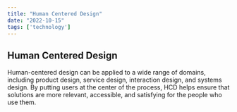 ---
title: "Human Centered Design"
date: "2022-10-15"
tags: ['technology']
---

## Human Centered Design ##

Human-centered design can be applied to a wide range of domains, including product design, service design, 
interaction design, and systems design. By putting users at the center of the process, 
HCD helps ensure that solutions are more relevant, accessible, and satisfying for the people who use them.